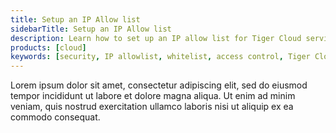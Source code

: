 ```yaml
---
title: Setup an IP Allow list
sidebarTitle: Setup an IP Allow list
description: Learn how to set up an IP allow list for Tiger Cloud services
products: [cloud]
keywords: [security, IP allowlist, whitelist, access control, Tiger Cloud]
---
```


Lorem ipsum dolor sit amet, consectetur adipiscing elit, sed do eiusmod tempor incididunt ut labore et dolore magna aliqua. Ut enim ad minim veniam, quis nostrud exercitation ullamco laboris nisi ut aliquip ex ea commodo consequat.